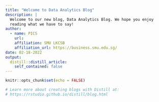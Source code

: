 ```yaml
---
title: "Welcome to Data Analytics Blog"
description: |
  Welcome to our new blog, Data Analytics Blog. We hope you enjoy 
  reading what we have to say!
author:
  - name: PICS
    url: 
    affiliation: SMU LKCSB
    affiliation_url: https://business.smu.edu.sg/
date: 02-18-2022
output:
  distill::distill_article:
    self_contained: false
---
```


```r
knitr::opts_chunk$set(echo = FALSE)

# Learn more about creating blogs with Distill at:
# https://rstudio.github.io/distill/blog.html

```



